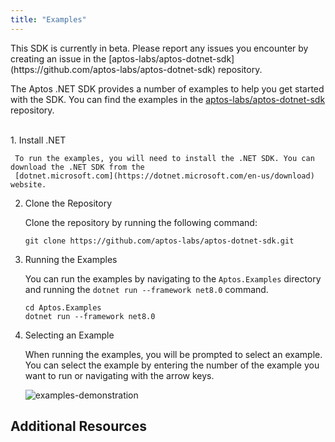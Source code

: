 ```yaml
---
title: "Examples"
---
```


<Aside type="caution" emoji="❗">
  This SDK is currently in beta. Please report any issues you encounter by
  creating an issue in the
  [aptos-labs/aptos-dotnet-sdk](https://github.com/aptos-labs/aptos-dotnet-sdk)
  repository.
</Aside>

The Aptos .NET SDK provides a number of examples to help you get started with the SDK. You can find the examples in the
[aptos-labs/aptos-dotnet-sdk](https://github.com/aptos-labs/aptos-dotnet-sdk) repository.

<br />


<LinkCard href="https://github.com/aptos-labs/aptos-dotnet-sdk/tree/main/Aptos.Examples" title="Aptos .NET SDK Examples" description="Example applications for the .NET SDK." target="_blank" />

<Steps>
  1. Install .NET

     To run the examples, you will need to install the .NET SDK. You can download the .NET SDK from the
     [dotnet.microsoft.com](https://dotnet.microsoft.com/en-us/download) website.

  2. Clone the Repository

     Clone the repository by running the following command:

     ```shellscript
     git clone https://github.com/aptos-labs/aptos-dotnet-sdk.git
     ```

  3. Running the Examples

     You can run the examples by navigating to the `Aptos.Examples` directory and running the
     `dotnet run --framework net8.0` command.

     ```shellscript
     cd Aptos.Examples
     dotnet run --framework net8.0
     ```

  4. Selecting an Example

     When running the examples, you will be prompted to select an example. You can select the example by
     entering the number of the example you want to run or navigating with the arrow keys.

     ![examples-demonstration](https://i.imgur.com/YS140Zb.png)
</Steps>

## Additional Resources

<CardGrid>
  <LinkCard href="/build/sdks/dotnet-sdk/getting-started" title="Getting Started" description="Begin developing using the Aptos .NET SDK." />

  <LinkCard href="https://aptos-labs.github.io/aptos-dotnet-sdk/" title="Full API Reference" description="The full API reference for the Aptos .NET SDK." target="_blank" />
</CardGrid>
